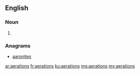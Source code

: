==English==

===Noun===
{{head|en}}
# {{plural of|aeration}}

===Anagrams===
* [[aaronites#English|aaronites]]

[[ar:aerations]]
[[fr:aerations]]
[[ku:aerations]]
[[mg:aerations]]
[[my:aerations]]